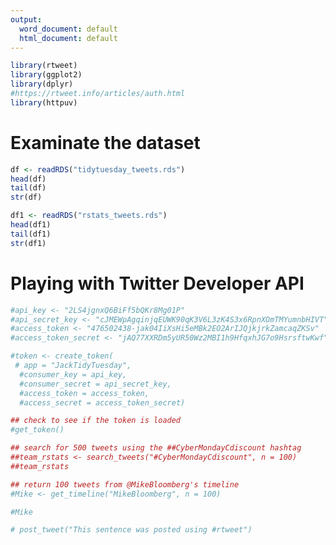 ```yaml
---
output:
  word_document: default
  html_document: default
---
```

```r
library(rtweet)
library(ggplot2)
library(dplyr)
#https://rtweet.info/articles/auth.html
library(httpuv)
```


# Examinate the dataset

```r
df <- readRDS("tidytuesday_tweets.rds")
head(df)
tail(df)
str(df)
```
```r
df1 <- readRDS("rstats_tweets.rds")
head(df1)
tail(df1)
str(df1)
```






# Playing with Twitter Developer API

```r
#api_key <- "2LS4jgnxQ6BiFf5bQKr8Mg01P"
#api_secret_key <- "cJMEWpAgqinjqEUWK90qK3V6L3zK4S3x6RpnXOmTMYumnbHIVT"
#access_token <- "476502438-jak04IiXsHi5eMBk2EO2ArIJQjkjrkZamcaqZKSv"
#access_token_secret <- "jAQ77XXRDm5yUR50Wz2MBI1h9HfqxhJG7o9HsrsftwKwf"
```


```r
#token <- create_token(
 # app = "JackTidyTuesday",
  #consumer_key = api_key,
  #consumer_secret = api_secret_key,
  #access_token = access_token,
  #access_secret = access_token_secret)
```
```r
## check to see if the token is loaded
#get_token()
```
```r
## search for 500 tweets using the ##CyberMondayCdiscount hashtag
##team_rstats <- search_tweets("#CyberMondayCdiscount", n = 100)
##team_rstats
```

```r
## return 100 tweets from @MikeBloomberg's timeline
#Mike <- get_timeline("MikeBloomberg", n = 100)

#Mike
```
```r
# post_tweet("This sentence was posted using #rtweet")
```














